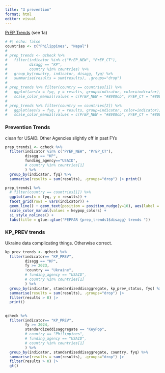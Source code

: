 ```yaml
---
title: "3 prevention"
format: html
editor: visual
---
```


[PrEP Trends](https://tableau.usaid.gov/views/KeyPopulationsDashboard/2_fPrEPTrends?:showAppBanner=false&:display_count=n&:showVizHome=n&:origin=viz_share_link) (see 1a)

```r
# #| echo: false
countries <- c("Philippines", "Nepal")
# 
# prep_trends <- qcheck %>%
#   filter(indicator %in% c("PrEP_NEW", "PrEP_CT"),
#          disagg == "KP",
#          country %in% countries) %>%
#   group_by(country, indicator, disagg, fyq) %>%
#   summarise(results = sum(results), .groups="drop") 
# 
# prep_trends %>% filter(country == countries[1]) %>%
#   ggplot(aes(x = fyq, y = results, group=indicator, color=indicator)) + geom_line() + geom_text(position = position_nudge(y=10), aes(label = results)) +
#   scale_color_manual(values = c(PrEP_NEW = "#8980cb", PrEP_CT = "#808080")) + si_style_nolines() + labs(title = glue::glue("PEPFAR {countries[1]} {prep_trends$disagg} trends "))
# 
# prep_trends %>% filter(country == countries[2]) %>%
#   ggplot(aes(x = fyq, y = results, group=indicator, color=indicator)) + geom_line() + geom_text(position = position_nudge(y=30), aes(label = results)) +
#   scale_color_manual(values = c(PrEP_NEW = "#8980cb", PrEP_CT = "#808080")) + si_style_nolines() + labs(title = glue::glue("PEPFAR {countries[2]} {prep_trends$disagg} trends "))
```

### Prevention Trends

clean for USAID. Other Agencies slightly off in past FYs

```r
prep_trends1 <- qcheck %>%
  filter(indicator %in% c("PrEP_NEW", "PrEP_CT"),
         disagg == "KP",
         funding_agency=="USAID",
         # country %in% countries[1]
         ) %>%
  group_by(indicator, fyq) %>%
  summarise(results = sum(results), .groups="drop") |> print()

prep_trends1 %>% 
  # filter(country == countries[1]) %>%
  ggplot(aes(x = fyq, y = results)) + 
  facet_grid(rows = vars(indicator)) +
  geom_line() + geom_text(position = position_nudge(y=10), aes(label = results)) +
  scale_color_manual(values = keypop_colors) + 
  si_style_nolines() + 
  labs(title = glue::glue("PEPFAR {prep_trends1$disagg} trends "))
```

### KP_PREV trends

Ukraine data complicating things. Otherwise correct.

```r
kp_prev_trends <- qcheck %>%
  filter(indicator== "KP_PREV",
         disagg == "KP",
         fy >= 2023,
         !country == "Ukraine",
         # funding_agency == "USAID",
         # country %in% countries[1]
         ) %>% 
  group_by(indicator, standardizeddisaggregate, kp_prev_status, fyq) %>%
  summarise(results = sum(results), .groups="drop") |> 
  filter(results > 0) |> 
  print()
```

## 

```r
qcheck %>%
  filter(indicator== "KP_PREV",
         fy >= 2024,
         standardizeddisaggregate == "KeyPop",
         # country == "Philippines",
         # funding_agency == "USAID",
         # country %in% countries[1]
         ) %>% 
  group_by(indicator, standardizeddisaggregate, country, fyq) %>%
  summarise(results = sum(results), .groups="drop") |> 
  filter(results > 0) |> 
  gt()
```
